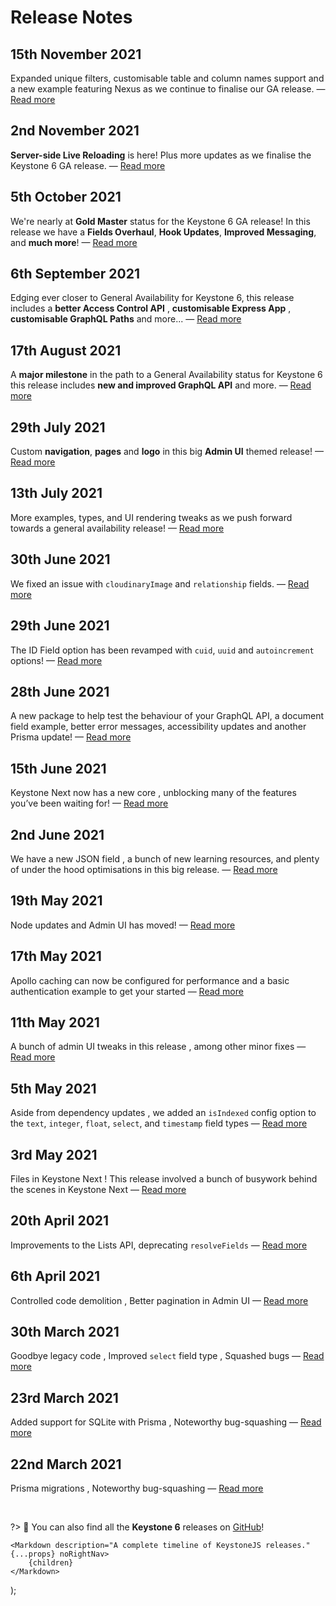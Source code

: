 
# Release Notes

## 15th November 2021

<Status look="latestRelease" />

Expanded unique filters, customisable table and column names support and a new example featuring Nexus as we continue to finalise our GA release. <Emoji symbol="🪢" alt="Rope" /> — [Read more](/releases/2021-11-15)

## 2nd November 2021

**Server-side Live Reloading** is here! <Emoji symbol="🚀" alt="Rocket" /> Plus more updates as we finalise the Keystone 6 GA release. — [Read more](/releases/2021-11-02)

## 5th October 2021

We're nearly at **Gold Master** status for the Keystone 6 GA release! In this release we have a **Fields Overhaul**, **Hook Updates**, **Improved Messaging**, and **much more**! <Emoji symbol="🚀" alt="Rocket" /> — [Read more](/releases/2021-10-05)

## 6th September 2021

Edging ever closer to General Availability for Keystone 6, this release includes a **better Access Control API** <Emoji symbol="✨" alt="Sparkles" />, **customisable Express App** <Emoji symbol="🗺️" alt="map" />, **customisable GraphQL Paths** <Emoji symbol="🚏" alt="signpost" /> and more... — [Read more](/releases/2021-09-06)

## 17th August 2021

A **major milestone** in the path to a General Availability status for Keystone 6 this release includes **new and improved GraphQL API** and more. <Emoji symbol="✨" alt="Sparkles" /> — [Read more](/releases/2021-08-17)

## 29th July 2021

Custom **navigation**, **pages** and **logo** in this big **Admin UI** themed release! <Emoji symbol="🎛️" alt="Control knobs" /> — [Read more](/releases/2021-07-29)

## 13th July 2021

More examples, types, and UI rendering tweaks as we push forward towards a general availability release! <Emoji symbol="🚀" alt="Rocket" /> — [Read more](/releases/2021-07-13)

## 30th June 2021

We fixed an issue with `cloudinaryImage` and `relationship` fields. <Emoji symbol="🔥" alt="Fire" /> — [Read more](/releases/2021-06-30)

## 29th June 2021

The ID Field option has been revamped with `cuid`, `uuid` and `autoincrement` options! <Emoji symbol="🤹" alt="Juggler" /> — [Read more](/releases/2021-06-29)

## 28th June 2021

A new package to help test the behaviour of your GraphQL API, a document field example, better error messages, accessibility updates and another Prisma update! <Emoji symbol="🍱" alt="Bento box" /> — [Read more](/releases/2021-06-28)

## 15th June 2021

Keystone Next now has a new core <Emoji symbol="🤖" alt="Robot" />, unblocking many of the features you’ve been waiting for! — [Read more](/releases/2021-06-15)

## 2nd June 2021

We have a new JSON field <Emoji symbol="✨" alt="Sparkle"/>, a bunch of new learning resources, and plenty of under the hood optimisations in this big release. <Emoji symbol="💪" alt="Strong"/> — [Read more](/releases/2021-06-02)

## 19th May 2021

Node updates and Admin UI has moved! <Emoji symbol="🚚" alt="Truck"/> — [Read more](/releases/2021-05-19)

## 17th May 2021

Apollo caching can now be configured for performance <Emoji symbol="🔥" alt="fire"/> and a basic authentication example to get your started <Emoji symbol="🔒" alt="Lock"/> — [Read more](/releases/2021-05-17)

## 11th May 2021

A bunch of admin UI tweaks in this release <Emoji symbol="🖥️" alt="Monitor" />, among other minor fixes — [Read more](/releases/2021-05-11)

## 5th May 2021

Aside from dependency updates <Emoji symbol="😴" alt="Sleepy"/>, we added an `isIndexed` config option to the `text`, `integer`, `float`, `select`, and `timestamp` field types — [Read more](/releases/2021-05-05)

## 3rd May 2021

Files in Keystone Next <Emoji symbol="📁" alt="Folder"/>! This release involved a bunch of busywork behind the scenes in Keystone Next <Emoji symbol="🔧" alt="Tool"/> — [Read more](/releases/2021-05-03)

## 20th April 2021

Improvements to the Lists API, deprecating `resolveFields` <Emoji symbol="🔧" alt="Tool"/> — [Read more](/releases/2021-04-20)

## 6th April 2021

Controlled code demolition <Emoji symbol="🏗️" alt="Construction"/> <Emoji symbol="👷‍♀️" alt="Worker"/>, Better pagination in Admin UI <Emoji symbol="⏭️" alt="Skip" /> — [Read more](/releases/2021-04-06)

## 30th March 2021

Goodbye legacy code <Emoji symbol="👋" alt="Wave"/> <Emoji symbol="🌇" alt="Picture"/>, Improved `select` field type <Emoji symbol="🔽" alt="Dropdown"/>, Squashed bugs <Emoji symbol="🐛" alt="Bug"/> — [Read more](/releases/2021-03-30)

## 23rd March 2021

Added support for SQLite with Prisma <Emoji symbol="🎉" alt="Celebration"/>, Noteworthy bug-squashing <Emoji symbol="🐛" alt="Bug"/> — [Read more](/releases/2021-03-23)

## 22nd March 2021

Prisma migrations <Emoji symbol="🚚" alt="Truck"/>, Noteworthy bug-squashing <Emoji symbol="🐛" alt="Bug"/> — [Read more](/releases/2021-03-22)

<br />

?> 🔎 You can also find all the **Keystone 6** releases on [GitHub](https://github.com/keystonejs/keystone/releases)!

	<Markdown description="A complete timeline of KeystoneJS releases." {...props} noRightNav>
		{children}
	</Markdown>
);
